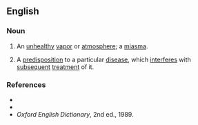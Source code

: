 ==English==

===Noun===
{{en-noun}}

# An [[unhealthy]] [[vapor]] or [[atmosphere]]; a [[miasma]].
#{{homeopathy}} A [[predisposition]] to a particular [[disease]], which [[interfere]]s with [[subsequent]] [[treatment]] of it.

===References===
*{{R:Webster 1913}}
*{{R:Dictionary.com}}
*''Oxford English Dictionary'', 2nd ed., 1989.
